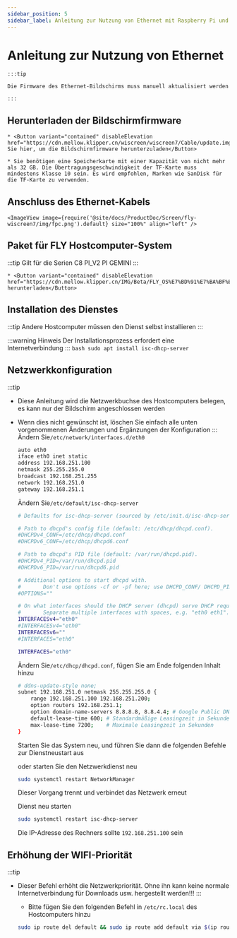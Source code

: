 ```yaml
---
sidebar_position: 5
sidebar_label: Anleitung zur Nutzung von Ethernet mit Raspberry Pi und anderen Hostcomputern
---
```





# Anleitung zur Nutzung von Ethernet

    :::tip

    Die Firmware des Ethernet-Bildschirms muss manuell aktualisiert werden

    :::

## Herunterladen der Bildschirmfirmware

    * <Button variant="contained" disableElevation href="https://cdn.mellow.klipper.cn/wiscreen/wiscreen7/Cable/update.img">Klicken Sie hier, um die Bildschirmfirmware herunterzuladen</Button>

    * Sie benötigen eine Speicherkarte mit einer Kapazität von nicht mehr als 32 GB. Die Übertragungsgeschwindigkeit der TF-Karte muss mindestens Klasse 10 sein. Es wird empfohlen, Marken wie SanDisk für die TF-Karte zu verwenden.


## Anschluss des Ethernet-Kabels

    <ImageView image={require('@site/docs/ProductDoc/Screen/fly-wiscreen7/img/fpc.png').default} size="100%" align="left" />


## Paket für FLY Hostcomputer-System

:::tip
Gilt für die Serien C8 PI_V2 PI GEMINI
:::

    * <Button variant="contained" disableElevation href="https://cdn.mellow.klipper.cn/IMG/Beta/FLY_OS%E7%BD%91%E7%BA%BF%E5%B1%8F%E7%B3%BB%E7%BB%9F.img.xz">Systempaket herunterladen</Button>


## Installation des Dienstes

:::tip
Andere Hostcomputer müssen den Dienst selbst installieren
:::

:::warning Hinweis
Der Installationsprozess erfordert eine Internetverbindung
:::
    ```bash
    sudo apt install isc-dhcp-server
    ```
## Netzwerkkonfiguration

:::tip
* Diese Anleitung wird die Netzwerkbuchse des Hostcomputers belegen, es kann nur der Bildschirm angeschlossen werden
* Wenn dies nicht gewünscht ist, löschen Sie einfach alle unten vorgenommenen Änderungen und Ergänzungen der Konfiguration
:::
    Ändern Sie`/etc/network/interfaces.d/eth0`

    ```bash
    auto eth0
    iface eth0 inet static
    address 192.168.251.100
    netmask 255.255.255.0
    broadcast 192.168.251.255
    network 192.168.251.0
    gateway 192.168.251.1
    ```

    Ändern Sie`/etc/default/isc-dhcp-server`

    ```bash
    # Defaults for isc-dhcp-server (sourced by /etc/init.d/isc-dhcp-server)

    # Path to dhcpd's config file (default: /etc/dhcp/dhcpd.conf).
    #DHCPDv4_CONF=/etc/dhcp/dhcpd.conf
    #DHCPDv6_CONF=/etc/dhcp/dhcpd6.conf

    # Path to dhcpd's PID file (default: /var/run/dhcpd.pid).
    #DHCPDv4_PID=/var/run/dhcpd.pid
    #DHCPDv6_PID=/var/run/dhcpd6.pid

    # Additional options to start dhcpd with.
    #       Don't use options -cf or -pf here; use DHCPD_CONF/ DHCPD_PID instead
    #OPTIONS=""

    # On what interfaces should the DHCP server (dhcpd) serve DHCP requests?
    #       Separate multiple interfaces with spaces, e.g. "eth0 eth1".
    INTERFACESv4="eth0"
    #INTERFACESv4="eth0"
    INTERFACESv6=""
    #INTERFACES="eth0"

    INTERFACES="eth0"
    ```

    Ändern Sie`/etc/dhcp/dhcpd.conf`, fügen Sie am Ende folgenden Inhalt hinzu

    ```bash
    # ddns-update-style none;
    subnet 192.168.251.0 netmask 255.255.255.0 {
        range 192.168.251.100 192.168.251.200;
        option routers 192.168.251.1;
        option domain-name-servers 8.8.8.8, 8.8.4.4; # Google Public DNS als Beispiel
        default-lease-time 600; # Standardmäßige Leasingzeit in Sekunden
        max-lease-time 7200;    # Maximale Leasingzeit in Sekunden
    }
    ```

    Starten Sie das System neu, und führen Sie dann die folgenden Befehle zur Dienstneustart aus

    oder starten Sie den Netzwerkdienst neu

    ```bash
    sudo systemctl restart NetworkManager
    ```

    Dieser Vorgang trennt und verbindet das Netzwerk erneut

    Dienst neu starten

    ```bash
    sudo systemctl restart isc-dhcp-server
    ```

    Die IP-Adresse des Rechners sollte `192.168.251.100` sein

## Erhöhung der WIFI-Priorität

:::tip
* Dieser Befehl erhöht die Netzwerkpriorität. Ohne ihn kann keine normale Internetverbindung für Downloads usw. hergestellt werden!!!
:::
    * Bitte fügen Sie den folgenden Befehl in `/etc/rc.local` des Hostcomputers hinzu

    ```bash
    sudo ip route del default && sudo ip route add default via $(ip route show dev wlan0 | grep 'default via' | awk 'NR==1 {print $3}') dev wlan0
    ```